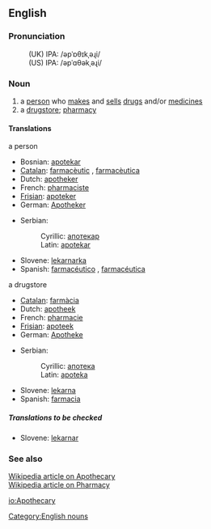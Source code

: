 ==English==
===Pronunciation===
:(UK) IPA: /əpˈɒθɪkˌəɻi/
:(US) IPA: /əpˈɑθəkˌəɻi/

===Noun===
# a [[person]] who [[make]]s and [[sell]]s [[drug]]s and/or [[medicine]]s
# a [[drugstore]]; [[pharmacy]]

====Translations====
;a person
{{top}}
*Bosnian: [[apotekar#Bosnian|apotekar]] {{m}}
*[[Catalan]]: [[farmacèutic]] {{m}}, [[farmacèutica]] {{f}}
*Dutch: [[apotheker]] {{m}}
*French: [[pharmaciste]] {{m}}
*[[Frisian]]: [[apoteker]] {{m}}
*German: [[Apotheker]] {{m}}
{{mid}}
*Serbian:
*:Cyrillic: [[апотекар#Serbian|апотекар]] {{m}}
*:Latin: [[[apotekar#Serbian|apotekar]] {{m}}
*Slovene: [[lekarnarka]] {{f}}
*Spanish: [[farmacéutico]] {{m}}, [[farmacéutica]] {{f}}
{{bottom}}

;a drugstore
{{top}}
*[[Catalan]]: [[farmàcia]] {{m}}
*Dutch: [[apotheek]] {{m}}
*French: [[pharmacie]] {{f}}
*[[Frisian]]: [[apoteek]] {{n}}
*German: [[Apotheke]] {{f}}
{{mid}}
*Serbian:
*:Cyrillic: [[апотека#Serbian|апотека]] {{f}}
*:Latin: [[apoteka#Serbian|apoteka]] {{f}}
*Slovene: [[lekarna]] {{f}}
*Spanish: [[farmacia]] {{m}}
{{bottom}}

=====Translations to be checked=====
{{checktrans}}
*Slovene: [[lekarnar]] {{m}}

===See also===
[http://en.wikipedia.org/wiki/Apothecary Wikipedia article on Apothecary] <br>
[http://en.wikipedia.org/wiki/Pharmacy Wikipedia article on Pharmacy]

[[Category:English nouns]]

[[io:Apothecary]]